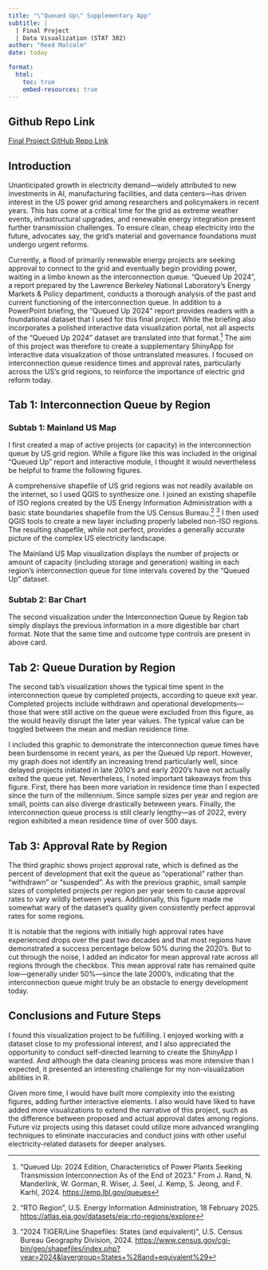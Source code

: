 ```yaml
---
title: "\"Queued Up\" Supplementary App"
subtitle: |
  | Final Project 
  | Data Visualization (STAT 302)
author: "Reed Malcolm"
date: today

format:
  html:
    toc: true
    embed-resources: true
---
```


::: {.callout-tip icon="false"}
## Github Repo Link


[Final Project GitHub Repo Link](https://github.com/malcor21/stat-302-final.git)
:::

## Introduction

Unanticipated growth in electricity demand---widely attributed to new investments in
AI, manufacturing facilities, and data centers---has driven interest in the US 
power grid among researchers and policymakers in recent years. This has come at a critical
time for the grid as extreme weather events, infrastructural upgrades, and renewable
energy integration present further transmission challenges. To ensure clean, cheap electricity
into the future, advocates say, the grid's material and governance foundations must
undergo urgent reforms. 

Currently, a flood of primarily renewable energy projects are 
seeking approval to connect to the grid and eventually begin providing power, waiting in a limbo
known as the interconnection queue. "Queued Up 2024", a report prepared by the 
Lawrence Berkeley National Laboratory's Energy Markets & Policy department,
conducts a thorough analysis of the past and current functioning of the interconnection
queue. In addition to a PowerPoint briefing, the "Queued Up 2024" report provides
readers with a foundational dataset that I used for this final project.
While the briefing also incorporates a polished interactive data visualization portal,
not all aspects of the "Queued Up 2024" dataset are translated into that format.[^1] The
aim of this project was therefore to create a supplementary ShinyApp for interactive
data visualization of those untranslated measures. I focused on interconnection queue residence times and approval
rates, particularly across the US's grid regions, to reinforce the importance of
electric grid reform today.

## Tab 1: Interconnection Queue by Region

### Subtab 1: Mainland US Map

I first created a map of active projects (or capacity) in the interconnection queue
by US grid region. While a figure like this was included in the original "Queued Up"
report and interactive module, I thought it would nevertheless be helpful to frame the following
figures. 

A comprehensive shapefile of US grid regions was not readily available on the internet,
so I used QGIS to synthesize one. I joined an existing shapefile of ISO regions
created by the US Energy Information Administration with a basic state boundaries
shapefile from the US Census Bureau.[^2] [^3] I then used QGIS tools to create a new layer
including properly labeled non-ISO regions. The resulting shapefile, while not perfect,
provides a generally accurate picture of the complex US electricity
landscape.

The Mainland US Map visualization displays the number of projects or amount of
capacity (including storage and generation) waiting in each region's interconnection
queue for time intervals covered by the "Queued Up" dataset. 

### Subtab 2: Bar Chart

The second visualization under the Interconnection Queue by Region tab simply
displays the previous information in a more digestible bar chart format. Note that
the same time and outcome type controls are present in above card.

## Tab 2: Queue Duration by Region

The second tab's visualization shows the typical time spent in the interconnection
queue by completed projects, according to queue exit year. Completed projects include withdrawn and operational
developments---those that were still active on the queue were excluded from this
figure, as the would heavily disrupt the later year values. The typical value can
be toggled between the mean and median residence time.

I included this graphic to demonstrate the interconnection queue times have been
burdensome in recent years, as per the Queued Up report. However, my graph does not
identify an increasing trend particularly well, since delayed projects initiated in
late 2010's and early 2020's have not actually exited the queue yet. Nevertheless, I noted 
important takeaways from this figure. First, there has been more variation in residence
time than I expected since the turn of the millennium. Since sample sizes per year
and region are small, points can also diverge drastically beteween years. Finally,
the interconnection queue process is still clearly lengthy---as of 2022, every region
exhibited a mean residence time of over 500 days.

## Tab 3: Approval Rate by Region

The third graphic shows project approval rate, which is defined as the percent of
development that exit the queue as "operational" rather than "withdrawn" or "suspended".
As with the previous graphic, small sample sizes of completed projects per region
per year seem to cause approval rates to vary wildly between years. Additionally, this
figure made me somewhat wary of the dataset's quality given consistently
perfect approval rates for some regions.

It is notable that the regions with initially high approval rates have experienced 
drops over the past two decades and that most regions have demonstrated a success
percentage below 50% during the 2020's. But to cut through the noise, I added an indicator
for mean approval rate across all regions through the checkbox. This mean approval rate has
remained quite low---generally under 50%---since the late 2000's, indicating that
the interconnection queue might truly be an obstacle to energy development today.

## Conclusions and Future Steps

I found this visualization project to be fulfilling. I enjoyed working with a dataset
close to my professional interest, and I also appreciated the opportunity to conduct
self-directed learning to create the ShinyApp I wanted. And although the data cleaning
process was more intensive than I expected, it presented an interesting challenge
for my non-visualization abilities in R.

Given more time, I would have built more complexity into the existing figures,
adding further interactive elements. I also would have liked to have added more visualizations
to extend the narrative of this project, such as the difference between proposed and
actual approval dates among regions. Future viz projects using this dataset could
utilize more advanced wrangling techniques to eliminate inaccuracies and conduct
joins with other useful electricity-related datasets for deeper analyses.


[^1]: "Queued Up: 2024 Edition, Characteristics of Power Plants Seeking Transmission Interconnection As of the End of 2023." From J. Rand, N. Manderlink, W. Gorman, R. Wiser, J. Seel, J. Kemp, S. Jeong, and F. Karhl, 2024. <https://emp.lbl.gov/queues> 

[^2]: "RTO Region", U.S. Energy Information Administration, 18 February 2025. 
<https://atlas.eia.gov/datasets/eia::rto-regions/explore>

[^3]: "2024 TIGER/Line Shapefiles: States (and equivalent)", U.S. Census Bureau
Geography Division, 2024. <https://www.census.gov/cgi-bin/geo/shapefiles/index.php?year=2024&layergroup=States+%28and+equivalent%29>